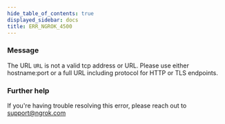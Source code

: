```yaml
---
hide_table_of_contents: true
displayed_sidebar: docs
title: ERR_NGROK_4500
---
```


### Message

The URL `URL` is not a valid tcp address or URL. Please use either hostname:port or a full URL including protocol for HTTP or TLS endpoints.

<ErrorDetails />

### Further help

If you're having trouble resolving this error, please reach out to [support@ngrok.com](mailto:support@ngrok.com?subject=Help%20with%20ERR_NGROK_4500)
